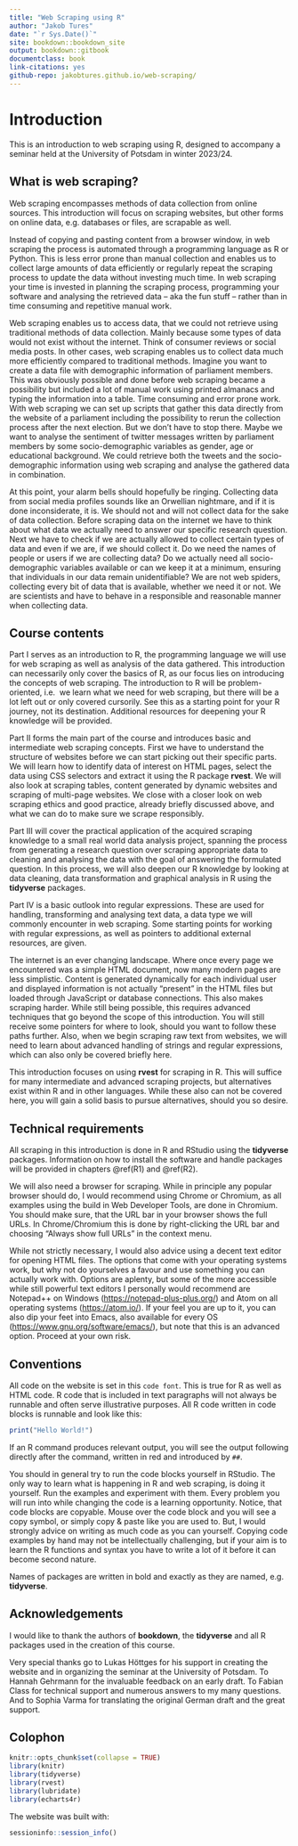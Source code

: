 ```yaml
--- 
title: "Web Scraping using R"
author: "Jakob Tures"
date: "`r Sys.Date()`"
site: bookdown::bookdown_site
output: bookdown::gitbook
documentclass: book
link-citations: yes
github-repo: jakobtures.github.io/web-scraping/
---
```


# Introduction {-}

This is an introduction to web scraping using R, designed to accompany a seminar
held at the University of Potsdam in winter 2023/24.

## What is web scraping? {-}

Web scraping encompasses methods of data collection from online sources. This
introduction will focus on scraping websites, but other forms on online data, 
e.g. databases or files, are scrapable as well.

Instead of copying and pasting content from a browser window, in web scraping 
the process is automated through a programming language as R or Python. This is
less error prone than manual collection and enables us to collect large amounts
of data efficiently or regularly repeat the scraping process to update the data
without investing much time. In web scraping your time is invested in planning 
the scraping process, programming your software and analysing the retrieved 
data -- aka the fun stuff -- rather than in time consuming and repetitive 
manual work.

Web scraping enables us to access data, that we could not retrieve using 
traditional methods of data collection. Mainly because some types of data would
not exist without the internet. Think of consumer reviews or social media 
posts. In other cases, web scraping enables us to collect data much more 
efficiently compared to traditional methods. Imagine you want to create a data 
file with demographic information of parliament members. This was obviously 
possible and done before web scraping became a possibility but included a lot of
manual work using printed almanacs and typing the information into a table. Time
consuming and error prone work. With web scraping we can set up scripts that 
gather this data directly from the website of a parliament including the 
possibility to rerun the collection process after the next election. But we 
don't have to stop there. Maybe we want to analyse the sentiment of twitter 
messages written by parliament members by some socio-demographic variables as 
gender, age or educational background. We could retrieve both the tweets and the 
socio-demographic information using web scraping and analyse the gathered data
in combination.

At this point, your alarm bells should hopefully be ringing. Collecting data 
from social media profiles sounds like an Orwellian nightmare, and if it is done
inconsiderate, it is. We should not and will not collect data for the sake of data
collection. Before scraping data on the internet we have to think about what 
data we actually need to answer our specific research question. Next we have to
check if we are actually allowed to collect certain types of data and even if we
are, if we should collect it. Do we need the names of people or users if we are
collecting data? Do we actually need all socio-demographic variables available 
or can we keep it at a minimum, ensuring that individuals in our data remain
unidentifiable? We are not web spiders, collecting every bit of data that is
available, whether we need it or not. We are scientists and have to behave in a
responsible and reasonable manner when collecting data.


## Course contents {-}

Part I serves as an introduction to R, the programming language we will use
for web scraping as well as analysis of the data gathered. This introduction can
necessarily only cover the basics of R, as our focus lies on introducing the
concepts of web scraping. The introduction to R will be problem-oriented, i.e. 
we learn what we need for web scraping, but there will be a lot left out or only
covered cursorily. See this as a starting point for your R journey, not its
destination. Additional resources for deepening your R knowledge will be 
provided.

Part II forms the main part of the course and introduces basic and intermediate
web scraping concepts. 
First we have to understand the structure of websites before we can start
picking out their specific parts. 
We will learn how to identify data of interest on HTML
pages, select the data using CSS selectors and extract it using the R package
**rvest**. We will also look at scraping tables, content generated by dynamic 
websites and scraping of multi-page websites. We close with a closer look on web
scraping ethics and good practice, already briefly discussed above, and what we
can do to make sure we scrape responsibly. 

Part III will cover the practical application of the acquired scraping knowledge
to a small real world data analysis project, spanning the process from generating a
research question over scraping appropriate data to cleaning and analysing the
data with the goal of answering the formulated question. In this process, we
will also deepen our R knowledge by looking at data cleaning, data
transformation and graphical analysis in R using the **tidyverse** packages.

Part IV is a basic outlook into regular expressions. These are used for handling,
transforming and analysing text data, a data type we will commonly encounter
in web scraping. Some starting points for working with regular expressions, as
well as pointers to additional external resources, are given.

The internet is an ever changing landscape. Where once every page we encountered
was a simple HTML document, now many modern pages are less simplistic. Content 
is generated dynamically for each individual user and displayed information is
not actually "present" in the HTML files but loaded through JavaScript or 
database connections. This also makes scraping harder. While still being
possible, this requires advanced techniques that go beyond the scope of this 
introduction. You will still receive some pointers for where to look, should you
want to follow these paths further. Also, when we begin scraping raw text from
websites, we will need to learn about advanced handling of strings and regular 
expressions, which can also only be covered briefly here. 

This introduction focuses on using **rvest** for scraping in R. This will suffice 
for many intermediate and advanced scraping projects, but alternatives exist
within R and in other languages. While these also can not be covered here, you
will gain a solid basis to pursue alternatives, should you so desire.


## Technical requirements {-}

All scraping in this introduction is done in R and RStudio using the **tidyverse**
packages. Information on how to install the software and handle packages will be
provided in chapters \@ref(R1) and \@ref(R2).

We will also need a browser for scraping. While in principle any popular browser
should do, I would recommend using Chrome or Chromium, as all examples using the
build in Web Developer Tools, are done in Chromium. You should make sure, that
the URL bar in your browser shows the full URLs. In Chrome/Chromium this is done
by right-clicking the URL bar and choosing "Always show full URLs" in the 
context menu.

While not strictly necessary, I would also advice using a decent text editor for
opening HTML files. The options that come with your operating systems work, but why 
not do yourselves a favour and use something you can actually work with. Options
are aplenty, but some of the more accessible while still powerful text editors I
personally would recommend are Notepad++ on Windows 
(<https://notepad-plus-plus.org/>{target="_blank"}) and Atom on all operating
systems (<https://atom.io/>{target="_blank"}). If your feel you are up to it, 
you can also dip your feet into Emacs, also available for every OS 
(<https://www.gnu.org/software/emacs/>{target="_blanK"}), but note that this is 
an advanced option. Proceed at your own risk.


## Conventions {-}

All code on the website is set in this `code font`.  This is true for R as well
as HTML code. R code that is included in text paragraphs will not always be 
runnable and often serve illustrative purposes. All R code written in code
blocks is runnable and look like this:

``` r
print("Hello World!")
```

If an R command produces relevant output, you will see the output following 
directly after the command, written in red and introduced by `##`.

You should in general try to run the code blocks yourself in RStudio. The only 
way to learn what is happening in R and web scraping, is doing it yourself.
Run the examples and experiment with them. Every problem you will run into while
changing the code is a learning opportunity. Notice, that code blocks are
copyable. Mouse over the code block and you will see a copy symbol, or simply 
copy & paste like you are used to. But, I would strongly advice on writing as
much code as you can yourself. Copying code examples by hand may not be 
intellectually challenging, but if your aim is to learn the R functions and 
syntax you have to write a lot of it before it can become second nature.

Names of packages are written in bold and exactly as they are named, e.g.
**tidyverse**.


## Acknowledgements {-}
I would like to thank the authors of **bookdown**, the **tidyverse** and all R packages
used in the creation of this course.

Very special thanks go to Lukas Höttges for his support in creating the website
and in organizing the seminar at the University of Potsdam. To Hannah Gehrmann
for the invaluable feedback on an early draft. To Fabian Class for technical 
support and numerous answers to my many questions. And to Sophia Varma for
translating the original German draft and the great support.

## Colophon {-}
``` r
knitr::opts_chunk$set(collapse = TRUE)
library(knitr)
library(tidyverse)
library(rvest)
library(lubridate)
library(echarts4r)
```

The website was built with:

``` r
sessioninfo::session_info()
```
